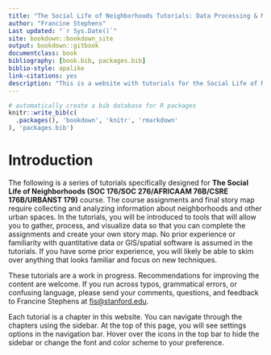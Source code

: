 ```yaml
--- 
title: "The Social Life of Neighborhoods Tutorials: Data Processing & Mapping Tutorials"
author: "Francine Stephens"
Last updated: "`r Sys.Date()`"
site: bookdown::bookdown_site
output: bookdown::gitbook
documentclass: book
bibliography: [book.bib, packages.bib]
biblio-style: apalike
link-citations: yes
description: "This is a website with tutorials for the Social Life of Neighborhoods offered in SOC 176/276. The output format for this example is bookdown::gitbook."
---
```


```r
# automatically create a bib database for R packages
knitr::write_bib(c(
  .packages(), 'bookdown', 'knitr', 'rmarkdown'
), 'packages.bib')
```

# Introduction

The following is a series of tutorials specifically designed for **The Social Life of Neighborhoods (SOC 176/SOC 276/AFRICAAM 76B/CSRE 176B/URBANST 179)** course. The course assignments and final story map require collecting and analyzing information about neighborhoods and
other urban spaces. In the tutorials, you will be introduced to tools that will allow you to gather, process, and visualize data so that you can complete the assignments and create your own story map. No prior experience or familiarity with quantitative data or GIS/spatial software is assumed in the tutorials. If you have some prior experience, you will likely be able to skim over anything that looks familiar and focus on new techniques.

These tutorials are a work in progress. Recommendations for improving the content are welcome. If you run across typos, grammatical errors, or confusing language, please send your comments, questions, and feedback to Francine Stephens at [fis@stanford.edu](mailto:fis@stanford.edu). 

Each tutorial is a chapter in this website. You can navigate through the chapters using the sidebar. At the top of this page, you will see settings options in the navigation bar. Hover over the icons in the top bar to hide the sidebar or change the font and color scheme to your preference. 

